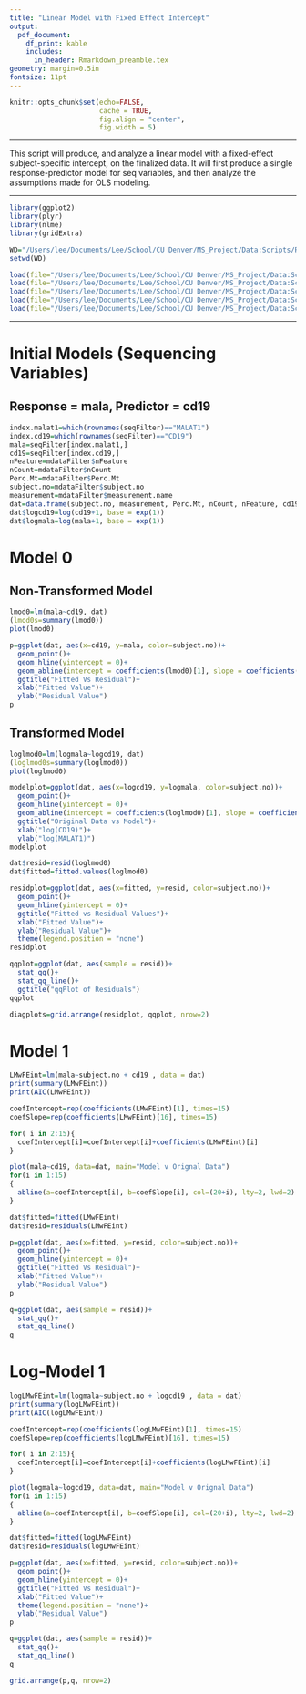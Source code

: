 ```yaml
---
title: "Linear Model with Fixed Effect Intercept"
output: 
  pdf_document:
    df_print: kable
    includes:
      in_header: Rmarkdown_preamble.tex
geometry: margin=0.5in
fontsize: 11pt
---
```


<!------------------------------------------------------------------------------>
<!--  ####  KNITR Setup & Script Information   #### -->
<!------------------------------------------------------------------------------>

<!--  ####  KNITR Specs   #### -->
```r
knitr::opts_chunk$set(echo=FALSE, 
                      cache = TRUE, 
                      fig.align = "center",
                      fig.width = 5)
```
***

<!--  ####  Description   #### -->
\begin{center}
\LARGE{\underline{\textbf{Description}}}
\end{center}

This script will produce, and analyze a linear model with a fixed-effect subject-specific intercept, on the finalized data.  It will first produce a single response-predictor model for seq variables, and then analyze the assumptions made for OLS modeling.

***

<!--  ####  Script Dependencies   #### -->


<!--  Packages -->  
```r
library(ggplot2)
library(plyr)
library(nlme)
library(gridExtra)
```


<!--  Working Directory  -->       

```r
WD="/Users/lee/Documents/Lee/School/CU Denver/MS_Project/Data:Scripts/RBC/Modeling/LMwFEint"
setwd(WD)
```


<!-- Data  &  Variables -->       
```r
load(file="/Users/lee/Documents/Lee/School/CU Denver/MS_Project/Data:Scripts/FinalData/InitialModels/InterceptOnly/alldatFilter.RData")
load(file="/Users/lee/Documents/Lee/School/CU Denver/MS_Project/Data:Scripts/FinalData/InitialModels/InterceptOnly/flowFilter.RData")
load(file="/Users/lee/Documents/Lee/School/CU Denver/MS_Project/Data:Scripts/FinalData/InitialModels/InterceptOnly/indseqFilter.RData")
load(file="/Users/lee/Documents/Lee/School/CU Denver/MS_Project/Data:Scripts/FinalData/InitialModels/InterceptOnly/mdataFilter.RData")
load(file="/Users/lee/Documents/Lee/School/CU Denver/MS_Project/Data:Scripts/FinalData/InitialModels/InterceptOnly/seqFilter.RData")
```
***
<!------------------------------------------------------------------------------>


<!------------------------------------------------------------------------------>
<!-- Begin Script -->       
<!------------------------------------------------------------------------------>

# Initial Models (Sequencing Variables)

## Response = mala, Predictor = cd19

```r
index.malat1=which(rownames(seqFilter)=="MALAT1")
index.cd19=which(rownames(seqFilter)=="CD19")
mala=seqFilter[index.malat1,]
cd19=seqFilter[index.cd19,]
nFeature=mdataFilter$nFeature
nCount=mdataFilter$nCount
Perc.Mt=mdataFilter$Perc.Mt
subject.no=mdataFilter$subject.no
measurement=mdataFilter$measurement.name
dat=data.frame(subject.no, measurement, Perc.Mt, nCount, nFeature, cd19, mala)
dat$logcd19=log(cd19+1, base = exp(1))
dat$logmala=log(mala+1, base = exp(1))
```

\vspace{10pt}
# Model 0

## Non-Transformed Model
```r
lmod0=lm(mala~cd19, dat)
(lmod0s=summary(lmod0))
plot(lmod0)
```

```r
p=ggplot(dat, aes(x=cd19, y=mala, color=subject.no))+
  geom_point()+
  geom_hline(yintercept = 0)+
  geom_abline(intercept = coefficients(lmod0)[1], slope = coefficients(lmod0)[2], color="BLUE")+
  ggtitle("Fitted Vs Residual")+
  xlab("Fitted Value")+
  ylab("Residual Value")
p
```


## Transformed Model
```r
loglmod0=lm(logmala~logcd19, dat)
(loglmod0s=summary(loglmod0))
plot(loglmod0)
```

```r
modelplot=ggplot(dat, aes(x=logcd19, y=logmala, color=subject.no))+
  geom_point()+
  geom_hline(yintercept = 0)+
  geom_abline(intercept = coefficients(loglmod0)[1], slope = coefficients(loglmod0)[2], color="BLUE")+
  ggtitle("Original Data vs Model")+
  xlab("log(CD19)")+
  ylab("log(MALAT1)")
modelplot

dat$resid=resid(loglmod0)
dat$fitted=fitted.values(loglmod0)

residplot=ggplot(dat, aes(x=fitted, y=resid, color=subject.no))+
  geom_point()+
  geom_hline(yintercept = 0)+
  ggtitle("Fitted vs Residual Values")+
  xlab("Fitted Value")+
  ylab("Residual Value")+
  theme(legend.position = "none")
residplot

qqplot=ggplot(dat, aes(sample = resid))+
  stat_qq()+
  stat_qq_line()+
  ggtitle("qqPlot of Residuals")
qqplot

diagplots=grid.arrange(residplot, qqplot, nrow=2)
```


# Model 1
```r
LMwFEint=lm(mala~subject.no + cd19 , data = dat)
print(summary(LMwFEint))
print(AIC(LMwFEint))

coefIntercept=rep(coefficients(LMwFEint)[1], times=15)
coefSlope=rep(coefficients(LMwFEint)[16], times=15)

for( i in 2:15){
  coefIntercept[i]=coefIntercept[i]+coefficients(LMwFEint)[i]
}

plot(mala~cd19, data=dat, main="Model v Orignal Data")
for(i in 1:15)
{
  abline(a=coefIntercept[i], b=coefSlope[i], col=(20+i), lty=2, lwd=2)
}

dat$fitted=fitted(LMwFEint)
dat$resid=residuals(LMwFEint)

p=ggplot(dat, aes(x=fitted, y=resid, color=subject.no))+
  geom_point()+
  geom_hline(yintercept = 0)+
  ggtitle("Fitted Vs Residual")+
  xlab("Fitted Value")+
  ylab("Residual Value")
p

q=ggplot(dat, aes(sample = resid))+
  stat_qq()+
  stat_qq_line()
q
```
# Log-Model 1
```r
logLMwFEint=lm(logmala~subject.no + logcd19 , data = dat)
print(summary(logLMwFEint))
print(AIC(logLMwFEint))

coefIntercept=rep(coefficients(logLMwFEint)[1], times=15)
coefSlope=rep(coefficients(logLMwFEint)[16], times=15)

for( i in 2:15){
  coefIntercept[i]=coefIntercept[i]+coefficients(logLMwFEint)[i]
}

plot(logmala~logcd19, data=dat, main="Model v Orignal Data")
for(i in 1:15)
{
  abline(a=coefIntercept[i], b=coefSlope[i], col=(20+i), lty=2, lwd=2)
}

dat$fitted=fitted(logLMwFEint)
dat$resid=residuals(logLMwFEint)

p=ggplot(dat, aes(x=fitted, y=resid, color=subject.no))+
  geom_point()+
  geom_hline(yintercept = 0)+
  ggtitle("Fitted Vs Residual")+
  xlab("Fitted Value")+
  theme(legend.position = "none")+
  ylab("Residual Value")
p

q=ggplot(dat, aes(sample = resid))+
  stat_qq()+
  stat_qq_line()
q

grid.arrange(p,q, nrow=2)

```

<!------------------------------------------------------------------------------>
<!-- End Script -->       
<!------------------------------------------------------------------------------>


<!------------------------------------------------------------------------------>
<!-- Post-Script -->       
<!------------------------------------------------------------------------------>

<!-- Notes:        -->       

<!-- Compilation Errors -->       

<!-- Execution Errors -->

<!-- Next Scripts to Consider -->

<!------------------------------------------------------------------------------>

